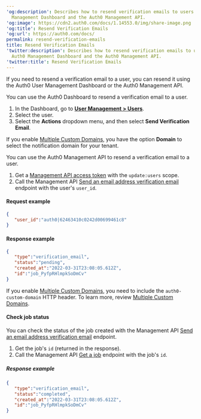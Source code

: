 ---
'og:description': Describes how to resend verification emails to users via the Auth0
  Management Dashboard and the Auth0 Management API.
'og:image': https://cdn2.auth0.com/docs/1.14553.0/img/share-image.png
'og:title': Resend Verification Emails
'og:url': https://auth0.com/docs/
permalink: resend-verification-emails
title: Resend Verification Emails
'twitter:description': Describes how to resend verification emails to users via the
  Auth0 Management Dashboard and the Auth0 Management API.
'twitter:title': Resend Verification Emails
---
If you need to resend a verification email to a user, you can resend it using the Auth0 User Management Dashboard or the Auth0 <Tooltip tip="Management API: A product to allow customers to perform administrative tasks." cta="View Glossary" href="/docs/glossary?term=Management+API">Management API</Tooltip>.

<Tabs><Tab title="Use Auth0 Dashboard">

You can use the Auth0 Dashboard to resend a verification email to a user.

1. In the Dashboard, go to [**User Management > Users**](https://manage.auth0.com/#/users).
2. Select the user.
3. Select the **Actions** dropdown menu, and then select **Send Verification Email**.

If you enable [Multiple Custom Domains](/docs/customize/custom-domains/multiple-custom-domains), you have the option **Domain** to select the notification domain for your tenant.

</Tab><Tab title="Use Auth0 Management API">

You can use the Auth0 Management API to resend a verification email to a user.

1. Get a [Management API access token](/docs/secure/tokens/access-tokens/management-api-access-tokens) with the `update:users` scope.
2. Call the Management API [Send an email address verification email](https://auth0.com/docs/api/management/v2#!/Jobs/post_verification_email) endpoint with the user's `user_id`.

#### Request example

```json lines
{
   "user_id":"auth0|62463410c0242d00699461c8"
}
```






#### Response example

```json lines
{
   "type":"verification_email",
   "status":"pending",
   "created_at":"2022-03-31T23:08:05.612Z",
   "id":"job_PyfpRHlmpkSoDmCv"
}
```






If you enable [Multiple Custom Domains](/docs/customize/custom-domains/multiple-custom-domains), you need to include the `auth0-custom-domain` HTTP header. To learn more, review [Multiple Custom Domains](/docs/customize/custom-domains/multiple-custom-domains#customize-email-handling-using-the-management-api).

#### Check job status

You can check the status of the job created with the Management API [Send an email address verification email](https://auth0.com/docs/api/management/v2#!/Jobs/post_verification_email) endpoint.

1. Get the job's `id` (returned in the response).
2. Call the Management API [Get a job](https://auth0.com/docs/api/management/v2#!/Jobs/get_jobs_by_id) endpoint with the job's `id`.

##### Response example

```json lines
{
   "type":"verification_email",
   "status":"completed",
   "created_at":"2022-03-31T23:08:05.612Z",
   "id":"job_PyfpRHlmpkSoDmCv"
}
```






</Tab></Tabs>